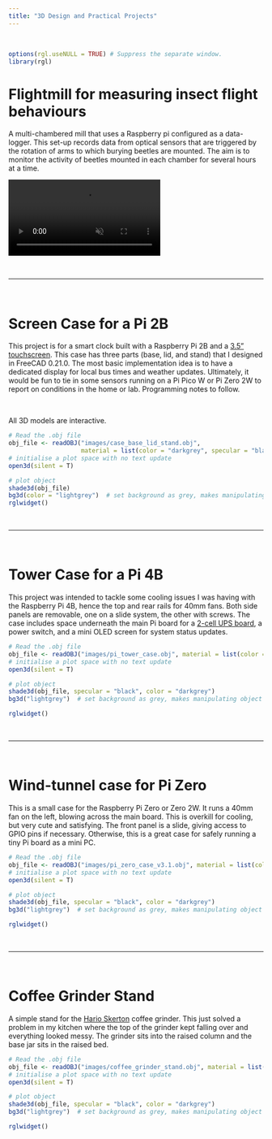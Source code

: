 ```yaml
---
title: "3D Design and Practical Projects"
---
```


\

```r
options(rgl.useNULL = TRUE) # Suppress the separate window.
library(rgl)
```

# Flightmill for measuring insect flight behaviours

A multi-chambered mill that uses a Raspberry pi configured as a data-logger. This set-up records data from optical sensors that are triggered by the rotation of arms to which burying beetles are mounted. The aim is to monitor the activity of beetles mounted in each chamber for several hours at a time.

``` {=html}
<video controls loop muted>
  <source src="images/flightmill_video.webm" type="video/webm">
Your browser does not support the video tag.
</video>
```

\

------

\

# Screen Case for a Pi 2B

This project is for a smart clock built with a Raspberry Pi 2B and a [3.5" touchscreen](http://www.lcdwiki.com/3.5inch_RPi_Display). This case has three parts (base, lid, and stand) that I designed in FreeCAD 0.21.0. The most basic implementation idea is to have a dedicated display for local bus times and weather updates. Ultimately, it would be fun to tie in some sensors running on a Pi Pico W or Pi Zero 2W to report on conditions in the home or lab. Programming notes to follow.

\

All 3D models are interactive.

```r
# Read the .obj file
obj_file <- readOBJ("images/case_base_lid_stand.obj", 
                    material = list(color = "darkgrey", specular = "black"))
# initialise a plot space with no text update
open3d(silent = T)

# plot object
shade3d(obj_file)
bg3d(color = "lightgrey")  # set background as grey, makes manipulating object easier
rglwidget()
```

\

------

\

# Tower Case for a Pi 4B

This project was intended to tackle some cooling issues I was having with the Raspberry Pi 4B, hence the top and rear rails for 40mm fans. Both side panels are removable, one on a slide system, the other with screws. The case includes space underneath the main Pi board for a [2-cell UPS board](https://thepihut.com/products/uninterruptible-power-supply-ups-hat-b-for-raspberry-pi), a power switch, and a mini OLED screen for system status updates.

```r
# Read the .obj file
obj_file <- readOBJ("images/pi_tower_case.obj", material = list(color = "darkgrey"))
# initialise a plot space with no text update
open3d(silent = T) 

# plot object
shade3d(obj_file, specular = "black", color = "darkgrey")
bg3d("lightgrey")  # set background as grey, makes manipulating object easier

rglwidget()
```

\

------

\


# Wind-tunnel case for Pi Zero

This is a small case for the Raspberry Pi Zero or Zero 2W. It runs a 40mm fan on the left, blowing across the main board. This is overkill for cooling, but very cute and satisfying. The front panel is a slide, giving access to GPIO pins if necessary. Otherwise, this is a great case for safely running a tiny Pi board as a mini PC.

```r
# Read the .obj file
obj_file <- readOBJ("images/pi_zero_case_v3.1.obj", material = list(color = "darkgrey"))
# initialise a plot space with no text update
open3d(silent = T) 

# plot object
shade3d(obj_file, specular = "black", color = "darkgrey")
bg3d("lightgrey")  # set background as grey, makes manipulating object easier

rglwidget()
```


\

------

\


# Coffee Grinder Stand

A simple stand for the [Hario Skerton](https://www.hario.co.uk/products/hario-skerton-plus-ceramic-coffee-grinder) coffee grinder. This just solved a problem in my kitchen where the top of the grinder kept falling over and everything looked messy. The grinder sits into the raised column and the base jar sits in the raised bed.

```r
# Read the .obj file
obj_file <- readOBJ("images/coffee_grinder_stand.obj", material = list(color = "darkgrey"))
# initialise a plot space with no text update
open3d(silent = T) 

# plot object
shade3d(obj_file, specular = "black", color = "darkgrey")
bg3d("lightgrey")  # set background as grey, makes manipulating object easier

rglwidget()
```

